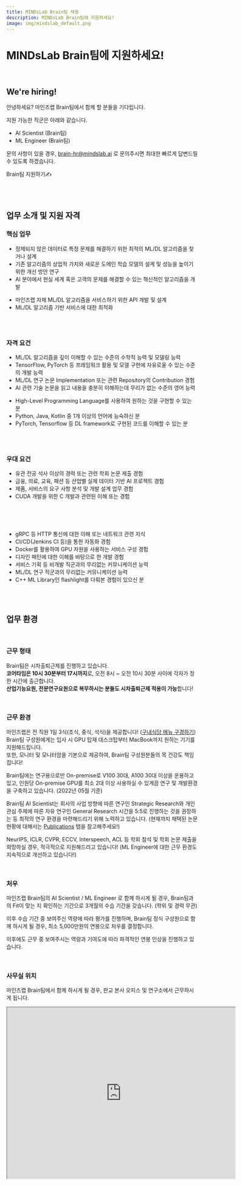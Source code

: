 ```yaml
---
title: MINDsLab Brain팀 채용
description: MINDsLab Brain팀에 지원하세요!
image: img/mindslab_default.png
---
```



# MINDsLab Brain팀에 지원하세요!

<br/>

## We're hiring!

안녕하세요? 마인즈랩 Brain팀에서 함께 할 분들을 기다립니다.

지원 가능한 직군은 아래와 같습니다.
- AI Scientist (Brain팀)
- ML Engineer (Brain팀)

문의 사항이 있을 경우, brain-hr@mindslab.ai 로 문의주시면 최대한 빠르게 답변드릴 수 있도록 하겠습니다.



<div className={styles.buttons}>
    <Link
        className="button button--secondary button--lg"
        to="https://forms.gle/szytvUCyd9eKuL4F8">
        Brain팀 지원하기✍
    </Link>
</div>

<br/><br/>



## 업무 소개 및 지원 자격

### 핵심 업무

<Tabs groupId="job-position">
<TabItem value="requirements" label="AI Scientist" default>

- 정제되지 않은 데이터로 특정 문제를 해결하기 위한 최적의 ML/DL 알고리즘을 찾거나 설계
- 기존 알고리즘의 상업적 가치와 새로운 도메인 학습 모델의 설계 및 성능을 높이기 위한 개선 방안 연구
- AI 분야에서 현실 세계 혹은 고객의 문제를 해결할 수 있는 혁신적인 알고리즘을 개발

</TabItem>
<TabItem value="ml-engineer" label="ML Engineer">

- 마인즈랩 자체 ML/DL 알고리즘을 서비스하기 위한 API 개발 및 설계
- ML/DL 알고리즘 기반 서비스에 대한 최적화

<br/>


</TabItem>
</Tabs>

<br/>


### 자격 요건

<Tabs groupId="job-position">
<TabItem value="requirements" label="AI Scientist" default>

- ML/DL 알고리즘을 깊이 이해할 수 있는 수준의 수학적 능력 및 모델링 능력
- TensorFlow, PyTorch 등 프레임워크 활용 및 모델 구현에 자유로울 수 있는 수준의 개발 능력
- ML/DL 연구 논문 Implementation 또는 관련 Repository의 Contribution 경험
- AI 관련 기술 논문을 읽고 내용을 충분히 이해하는데 무리가 없는 수준의 영어 능력

</TabItem>
<TabItem value="ml-engineer" label="ML Engineer">

- High-Level Programming Language를 사용하여 원하는 것을 구현할 수 있는 분
- Python, Java, Kotlin 중 1개 이상의 언어에 능숙하신 분
- PyTorch, Tensorflow 등 DL framework로 구현된 코드를 이해할 수 있는 분

<br/>


</TabItem>
</Tabs>

<br/>


### 우대 요건

<Tabs groupId="job-position">
<TabItem value="requirements" label="AI Scientist" default>

- 유관 전공 석사 이상의 경력 또는 관련 학회 논문 제출 경험
- 금융, 의료, 교육, 패션 등 산업별 실제 데이터 기반 AI 프로젝트 경험
- 제품, 서비스의 요구 사항 분석 및 개발 설계 업무 경험
- CUDA 개발을 위한 C 개발과 관련된 이해 또는 경험

<br/><br/><br/>


</TabItem>
<TabItem value="ml-engineer" label="ML Engineer">

- gRPC 등 HTTP 통신에 대한 이해 또는 네트워크 관련 지식
- CI/CD(Jenkins CI 등)을 통한 자동화 경험
- Docker를 활용하여 GPU 자원을 사용하는 서비스 구성 경험
- 디자인 패턴에 대한 이해를 바탕으로 한 개발 경험
- 서비스 기획 등 비개발 직군과의 무리없는 커뮤니케이션 능력
- ML/DL 연구 직군과의 무리없는 커뮤니케이션 능력
- C++ ML Library인 flashlight를 다뤄본 경험이 있으신 분

</TabItem>
</Tabs>

<br/><br/>

## 업무 환경

<br/>


### 근무 형태

Brain팀은 시차출퇴근제를 진행하고 있습니다.  
**코어타임은 10시 30분부터 17시까지**로, 오전 8시 ~ 오전 10시 30분 사이에 각자가 정한 시간에 출근합니다.  
**산업기능요원, 전문연구요원으로 복무하시는 분들도 시차출퇴근제 적용이 가능**합니다!

<br/>

### 근무 환경

마인즈랩은 전 직원 1일 3식(조식, 중식, 석식)을 제공합니다! ([구내식당 메뉴 구경하기](https://www.instagram.com/accounts/login/?next=/delightfood_1/))  
Brain팀 구성원에게는 입사 시 GPU 탑재 데스크탑부터 MacBook까지 원하는 기기를 지원해드립니다.  
또한, 모니터 및 모니터암을 기본으로 제공하여, Brain팀 구성원분들의 목 건강도 책임집니다!  

Brain팀에는 연구용으로만 On-premise로 V100 30대, A100 30대 이상을 운용하고 있고, 인원당 On-premise GPU를 최소 2대 이상 사용하실 수 있게끔 연구 및 개발환경을 구축하고 있습니다. (2022년 05월 기준)

Brain팀 AI Scientist는 회사의 사업 방향에 따른 연구인 Strategic Research와 개인 관심 주제에 따른 자유 연구인 General Research 시간을 5:5로 진행하는 것을 권장하는 등 최적의 연구 환경을 마련해드리기 위해 노력하고 있습니다. (현재까지 채택된 논문 현황에 대해서는 [Publications](/publications) 탭을 참고해주세요!)  

NeurIPS, ICLR, CVPR, ECCV, Interspeech, ACL 등 학회 참석 및 학회 논문 제출을 희망하실 경우, 적극적으로 지원해드리고 있습니다! (ML Engineer에 대한 근무 환경도 지속적으로 개선하고 있습니다!) 

<br/>

### 처우

마인즈랩 Brain팀의 AI Scientist / ML Engineer 로 함께 하시게 될 경우, Brain팀과의 Fit이 맞는 지 확인하는 기간으로 3개월의 수습 기간을 갖습니다. (학위 및 경력 무관) 

이후 수습 기간 중 보여주신 역량에 따라 평가를 진행하며, Brain팀 정식 구성원으로 함께 하시게 될 경우, 최소 5,000만원의 연봉으로 처우를 결정합니다.

이후에도 근무 중 보여주시는 역량과 기여도에 따라 파격적인 연봉 인상을 진행하고 있습니다.

<br/>

### 사무실 위치

마인즈랩 Brain팀에서 함께 하시게 될 경우, 판교 본사 오피스 및 연구소에서 근무하시게 됩니다.

<div className={styles.mapResponsive}>
<iframe className={styles.googleMap} src="https://www.google.com/maps/embed?pb=!1m18!1m12!1m3!1d3169.5167890053513!2d127.10972221642368!3d37.40125824133179!2m3!1f0!2f0!3f0!3m2!1i1024!2i768!4f13.1!3m3!1m2!1s0x357ca7f6dfbc73ad%3A0x62d31077ca9a55c0!2z66eI7J247KaI656p!5e0!3m2!1sko!2skr!4v1653985807670!5m2!1sko!2skr" width="600" height="450" allowfullscreen="" loading="lazy" referrerpolicy="no-referrer-when-downgrade"></iframe>
</div>